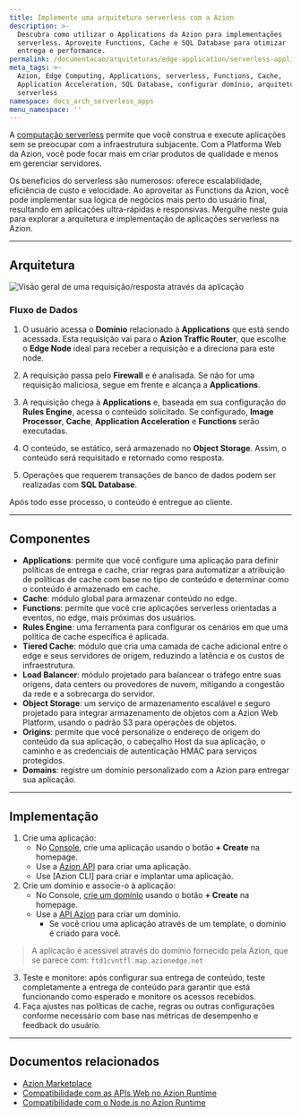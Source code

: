 ```yaml
---
title: Implemente uma arquitetura serverless com a Azion
description: >-
  Descubra como utilizar o Applications da Azion para implementações
  serverless. Aproveite Functions, Cache e SQL Database para otimizar
  entrega e performance.
permalink: /documentacao/arquiteturas/edge-application/serverless-applications/
meta_tags: >-
  Azion, Edge Computing, Applications, serverless, Functions, Cache,
  Application Acceleration, SQL Database, configurar domínio, arquitetura
  serverless
namespace: docs_arch_serverless_apps
menu_namespace: ''
---
```


A [computação serverless](https://www.azion.com/pt-br/solucoes/aplicacoes-serverless/) permite que você construa e execute aplicações sem se preocupar com a infraestrutura subjacente. Com a Platforma Web da Azion, você pode focar mais em criar produtos de qualidade e menos em gerenciar servidores.

Os benefícios do serverless são numerosos: oferece escalabilidade, eficiência de custo e velocidade. Ao aproveitar as Functions da Azion, você pode implementar sua lógica de negócios mais perto do usuário final, resultando em aplicações ultra-rápidas e responsivas. Mergulhe neste guia para explorar a arquitetura e implementação de aplicações serverless na Azion.

---

## Arquitetura

![Visão geral de uma requisição/resposta através da aplicação](/assets/docs/images/uploads/serverless-apps.png?v=2)


### Fluxo de Dados

1. O usuário acessa o **Domínio** relacionado à **Applications** que está sendo acessada. Esta requisição vai para o **Azion Traffic Router**, que escolhe o **Edge Node** ideal para receber a requisição e a direciona para este node.

2. A requisição passa pelo **Firewall** e é analisada. Se não for uma requisição maliciosa, segue em frente e alcança a **Applications**.

3. A requisição chega à **Applications** e, baseada em sua configuração do **Rules Engine**, acessa o conteúdo solicitado. Se configurado, **Image Processor**, **Cache**, **Application Acceleration** e **Functions** serão executadas.

4. O conteúdo, se estático, será armazenado no **Object Storage**. Assim, o conteúdo será requisitado e retornado como resposta.

5. Operações que requerem transações de banco de dados podem ser realizadas com **SQL Database**.

Após todo esse processo, o conteúdo é entregue ao cliente.

---

## Componentes

- **Applications**: permite que você configure uma aplicação para definir políticas de entrega e cache, criar regras para automatizar a atribuição de políticas de cache com base no tipo de conteúdo e determinar como o conteúdo é armazenado em cache.
- **Cache**: módulo global para armazenar conteúdo no edge.
- **Functions**: permite que você crie aplicações serverless orientadas a eventos, no edge, mais próximas dos usuários.
- **Rules Engine**: uma ferramenta para configurar os cenários em que uma política de cache específica é aplicada.
- **Tiered Cache**: módulo que cria uma camada de cache adicional entre o edge e seus servidores de origem, reduzindo a latência e os custos de infraestrutura.
- **Load Balancer**: módulo projetado para balancear o tráfego entre suas origens, data centers ou provedores de nuvem, mitigando a congestão da rede e a sobrecarga do servidor.
- **Object Storage**: um serviço de armazenamento escalável e seguro projetado para integrar armazenamento de objetos com a Azion Web Platform, usando o padrão S3 para operações de objetos.
- **Origins**: permite que você personalize o endereço de origem do conteúdo da sua aplicação, o cabeçalho Host da sua aplicação, o caminho e as credenciais de autenticação HMAC para serviços protegidos.
- **Domains**: registre um domínio personalizado com a Azion para entregar sua aplicação.

---

## Implementação

1. Crie uma aplicação:
    - No [Console](https://console.azion.com), crie uma aplicação usando o botão **+ Create** na homepage.
    - Use a [Azion API](https://api.azion.com/#9c1cc0df-16a2-488e-8cfe-3f1238f47aeb) para criar uma aplicação.
    - Use [Azion CLI] para criar e implantar uma aplicação.
2. Crie um domínio e associe-o à aplicação: 
    - No Console, [crie um domínio](/pt-br/documentacao/produtos/guias/configurar-dominio/) usando o botão **+ Create** na homepage.
    - Use a [API Azion](https://api.azion.com/#a258eabc-b419-47e6-be68-45c2ce0150dd) para criar um domínio.
       - Se você criou uma aplicação através de um template, o domínio é criado para você.
> A aplicação é acessível através do domínio fornecido pela Azion, que se parece com: `ftd1cvntfl.map.azionedge.net` 
3. Teste e monitore: após configurar sua entrega de conteúdo, teste completamente a entrega de conteúdo para garantir que está funcionando como esperado e monitore os acessos recebidos.
4. Faça ajustes nas políticas de cache, regras ou outras configurações conforme necessário com base nas métricas de desempenho e feedback do usuário.

---

## Documentos relacionados

- [Azion Marketplace](/pt-br/documentacao/produtos/marketplace/)
- [Compatibilidade com as APIs Web no Azion Runtime](/pt-br/documentacao/produtos/devtools/azion-edge-runtime/compatibilidade-frameworks/)
- [Compatibilidade com o Node.js no Azion Runtime](/pt-br/documentacao/produtos/devtools/azion-edge-runtime/compatibilidade/node/)

